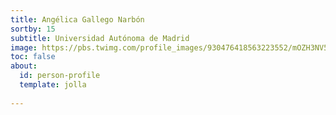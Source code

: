 ```yaml
---
title: Angélica Gallego Narbón
sortby: 15
subtitle: Universidad Autónoma de Madrid
image: https://pbs.twimg.com/profile_images/930476418563223552/mOZH3NV5_400x400.jpg
toc: false
about:
  id: person-profile
  template: jolla
 
---
```


:::{#person-profile}
:::




